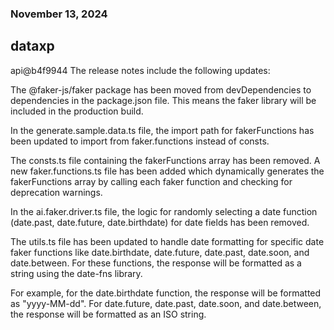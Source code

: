 ### November 13, 2024
## dataxp

api@b4f9944
The release notes include the following updates:

The @faker-js/faker package has been moved from devDependencies to dependencies in the package.json file. This means the faker library will be included in the production build.

In the generate.sample.data.ts file, the import path for fakerFunctions has been updated to import from faker.functions instead of consts.

The consts.ts file containing the fakerFunctions array has been removed. A new faker.functions.ts file has been added which dynamically generates the fakerFunctions array by calling each faker function and checking for deprecation warnings.

In the ai.faker.driver.ts file, the logic for randomly selecting a date function (date.past, date.future, date.birthdate) for date fields has been removed.

The utils.ts file has been updated to handle date formatting for specific date faker functions like date.birthdate, date.future, date.past, date.soon, and date.between. For these functions, the response will be formatted as a string using the date-fns library.

For example, for the date.birthdate function, the response will be formatted as "yyyy-MM-dd". For date.future, date.past, date.soon, and date.between, the response will be formatted as an ISO string.